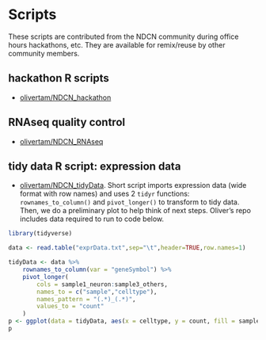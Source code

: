 # Scripts {#scripts}

These scripts are contributed from the NDCN community during office hours hackathons, etc. They are available for remix/reuse by other community members.

## hackathon R scripts
- [olivertam/NDCN_hackathon](https://github.com/olivertam/NDCN_hackathon)

## RNAseq quality control
- [olivertam/NDCN_RNAseq](https://github.com/olivertam/NDCN_RNAseq)

## tidy data R script: expression data

- [olivertam/NDCN_tidyData](https://github.com/olivertam/NDCN_tidyData). Short script imports expression data (wide format with row names) and uses 2 `tidyr` functions: `rownames_to_column()` and `pivot_longer()` to transform to tidy data. Then, we do a preliminary plot to help think of next steps. Oliver's repo includes data required to run to code below.

```r
library(tidyverse)

data <- read.table("exprData.txt",sep="\t",header=TRUE,row.names=1)

tidyData <- data %>%
    rownames_to_column(var = "geneSymbol") %>%
    pivot_longer(
        cols = sample1_neuron:sample3_others,
        names_to = c("sample","celltype"),
        names_pattern = "(.*)_(.*)",
        values_to = "count"
    )
p <- ggplot(data = tidyData, aes(x = celltype, y = count, fill = sample)) + geom_violin()
p
```

